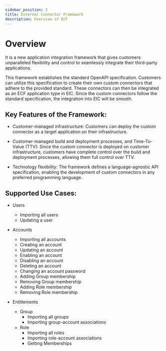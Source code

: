 ```yaml
---
sidebar_position: 2
title: External Connector Framework
description: Overview of ECF
---
```


# Overview

It is a new application integration framework that gives customers unparalleled flexibility and control to seamlessly integrate their third-party applications.

This framework establishes the standard OpenAPI specification. Customers can utilize this specification to create their own custom connectors that adhere to the provided standard. These connectors can then be integrated as an ECF application type in EIC. Since the custom connectors follow the standard specification, the integration into EIC will be smooth.

## **Key Features of the Framework:**

- Customer-managed infrastructure: Customers can deploy the custom connector as a target application on their infrastructure.

- Customer-managed build and deployment processes, and Time-To-Value (TTV): Since the custom connector is deployed on customer infrastructure, customers have complete control over the build and deployment processes, allowing them full control over TTV.

- Technology flexibility: The framework defines a language-agnostic API specification, enabling the development of custom connectors in any preferred programming language.

## **Supported Use Cases:**

- Users

  - Importing all users
  - Updating a user

- Accounts

  - Importing all accounts
  - Creating an account
  - Updating an account
  - Enabling an account
  - Disabling an account
  - Deleting an account
  - Changing an account password
  - Adding Group membership
  - Removing Group membership
  - Adding Role membership
  - Removing Role membership

- Entitlements

  - Group
    - Importing all groups
    - Importing group-account associations
  - Role
    - Importing all roles
    - Importing role-account associations
    - Getting Memberships
